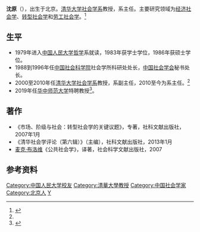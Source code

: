 
'''沈原'''（{{bd|1954年|3月7日}}），出生于北京。[[清华大学社会学系|清华大学社会学系]]教授，系主任。主要研究领域为[[经济社会学|经济社会学]]、[[转型社会学|转型社会学]]和[[劳工社会学|劳工社会学]]。<ref name="guanwang">{{cite web|title=教师介绍：沈原|url=http://www.tsinghua.edu.cn/publish/Soc/3024/2010/20101220101748053440495/20101220101748053440495_.html|website=清华大学社会学系|accessdate=2016-05-27|archive-url=https://web.archive.org/web/20151006194934/http://www.tsinghua.edu.cn/publish/Soc/3024/2010/20101220101748053440495/20101220101748053440495_.html|archive-date=2015-10-06|dead-url=yes}}</ref>

== 生平 ==
* 1979年进入[[中国人民大学|中国人民大学]][[哲学|哲学]]系就读，1983年获学士学位，1986年获硕士学位。
* 1988到1996年任[[中国社会科学院|中国社会科学院]]社会学所科研处处长，[[中国社会学会|中国社会学会]]秘书处长。
* 2000至2010年任[[清华大学社会学系|清华大学社会学系]]教授，系副主任，2010至今为系主任。<ref name="guanwang" />
* 2019年任[[华中师范大学|华中师范大学]]特聘教授<ref>{{cite web |title=刘世定、沈原受聘社会学院特聘教授-华中师范大学社会学院_华中师范大学社会学院 |url=http://shxy.ccnu.edu.cn/info/1058/13297.htm |website=shxy.ccnu.edu.cn |accessdate=2019-03-09}}</ref>。

== 著作 ==
*《市场、阶级与社会：转型社会学的关键议题》，专著，社科文献出版社，2007年1月
*《清华社会学评论（第六辑）》（主编），社科文献出版社，2013年1月
*[[麦克·布洛维|麦克·布洛维]]《公共社会学》，译著，社会科学文献出版社，2007

== 参考资料 ==
{{reflist|2}}

{{Authority control}}
{{DEFAULTSORT:Shen Yuan}}
[[Category:中国人民大学校友|Category:中国人民大学校友]]
[[Category:清華大學教授|Category:清華大學教授]]
[[Category:中国社会学家|Category:中国社会学家]]
[[Category:北京人|Category:北京人]]
[[Category:沈姓|Y]]